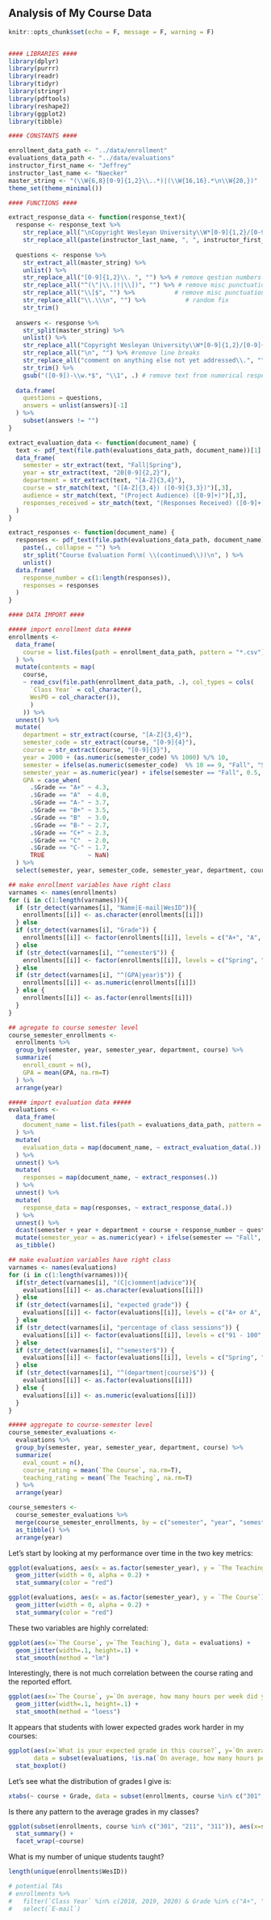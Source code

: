 ## Analysis of My Course Data

```r
knitr::opts_chunk$set(echo = F, message = F, warning = F)


#### LIBRARIES ####
library(dplyr)
library(purrr)
library(readr)
library(tidyr)
library(stringr)
library(pdftools)
library(reshape2)
library(ggplot2)
library(tibble)

#### CONSTANTS ####

enrollment_data_path <- "../data/enrollment"
evaluations_data_path <- "../data/evaluations"
instructor_first_name <- "Jeffrey"
instructor_last_name <- "Naecker"
master_string <- "(\\W{6,8}[0-9]{1,2}\\..*)|(\\W{16,16}.*\n\\W{20,})"
theme_set(theme_minimal())

#### FUNCTIONS ####

extract_response_data <- function(response_text){
  response <- response_text %>% 
    str_replace_all("\nCopyright Wesleyan University\\W*[0-9]{1,2}/[0-9]{1,2}\n", "") %>% # remove headers
    str_replace_all(paste(instructor_last_name, ", ", instructor_first_name, " \\(\\s?[A-Z]{3,4} [0-9]{3}\\)", sep = ""), "") # remove footers
  
  questions <- response %>%
    str_extract_all(master_string) %>%
    unlist() %>%
    str_replace_all("[0-9]{1,2}\\. ", "") %>% # remove qestion numbers
    str_replace_all("^(\"|\\.|!|\\])", "") %>% # remove misc punctuation at beginning of line
    str_replace_all("\\[$", "") %>%           # remove misc punctuation at end of line
    str_replace_all("\\.\\\n", "") %>%           # random fix
    str_trim()
  
  answers <- response %>%
    str_split(master_string) %>%
    unlist() %>%
    str_replace_all("Copyright Wesleyan University\\W*[0-9]{1,2}/[0-9]{1,2}", "") %>% # clean up page break
    str_replace_all("\n", "") %>% #remove line breaks
    str_replace_all("comment on anything else not yet addressed\\.", "") %>% #random fix
    str_trim() %>%
    gsub("([0-9])-\\w.*$", "\\1", .) # remove text from numerical responses
  
  data.frame(
    questions = questions,
    answers = unlist(answers)[-1]
  ) %>%
    subset(answers != "")
}

extract_evaluation_data <- function(document_name) {
  text <- pdf_text(file.path(evaluations_data_path, document_name))[1]
  data_frame(
    semester = str_extract(text, "Fall|Spring"),
    year = str_extract(text, "20[0-9]{2,2}"),
    department = str_extract(text, "[A-Z]{3,4}"),
    course = str_match(text, "([A-Z]{3,4}) ([0-9]{3,3})")[,3],
    audience = str_match(text, "(Project Audience) ([0-9]+)")[,3],
    responses_received = str_match(text, "(Responses Received) ([0-9]+)")[,3]
  )
}

extract_responses <- function(document_name) {
  responses <- pdf_text(file.path(evaluations_data_path, document_name)) %>%
    paste(., collapse = "") %>% 
    str_split("Course Evaluation Form( \\(continued\\))\n", ) %>%
    unlist()
  data.frame(
    response_number = c(1:length(responses)),
    responses = responses
  )
}

#### DATA IMPORT ####

##### import enrollment data #####
enrollments <- 
  data_frame(
    course = list.files(path = enrollment_data_path, pattern = "*.csv")
  ) %>%
  mutate(contents = map(
    course, 
    ~ read_csv(file.path(enrollment_data_path, .), col_types = cols(
      `Class Year` = col_character(), 
      WesPO = col_character()),
      )
    )) %>%
  unnest() %>%
  mutate(
    department = str_extract(course, "[A-Z]{3,4}"),
    semester_code = str_extract(course, "[0-9]{4}"),
    course = str_extract(course, "[0-9]{3}"),
    year = 2000 + (as.numeric(semester_code) %% 1000) %/% 10,
    semester = ifelse(as.numeric(semester_code)  %% 10 == 9, "Fall", "Spring"),
    semester_year = as.numeric(year) + ifelse(semester == "Fall", 0.5, 0),
    GPA = case_when(
      .$Grade == "A+" ~ 4.3,
      .$Grade == "A"  ~ 4.0,
      .$Grade == "A-" ~ 3.7,
      .$Grade == "B+" ~ 3.5,
      .$Grade == "B"  ~ 3.0,
      .$Grade == "B-" ~ 2.7,
      .$Grade == "C+" ~ 2.3,
      .$Grade == "C"  ~ 2.0,
      .$Grade == "C-" ~ 1.7,
      TRUE            ~ NaN)
  ) %>%
  select(semester, year, semester_code, semester_year, department, course, Name, WesID, `E-mail`, Credit, `Class Year`, Grade, GPA, Majors, `Prereq Met`)

## make enrollment variables have right class
varnames <- names(enrollments)
for (i in c(1:length(varnames))){
  if (str_detect(varnames[i], "Name|E-mail|WesID")){
    enrollments[[i]] <- as.character(enrollments[[i]])
  } else 
  if (str_detect(varnames[i], "Grade")) {
    enrollments[[i]] <- factor(enrollments[[i]], levels = c("A+", "A", "A-", "B+", "B", "B-", "C+", "C", "C-", "CR", "W"))
  } else   
  if (str_detect(varnames[i], "^semester$")) {
    enrollments[[i]] <- factor(enrollments[[i]], levels = c("Spring", "Fall"))
  } else 
  if (str_detect(varnames[i], "^(GPA|year)$")) {
    enrollments[[i]] <- as.numeric(enrollments[[i]])
  } else {
    enrollments[[i]] <- as.factor(enrollments[[i]])
  } 
}

## agregate to course semester level
course_semester_enrollments <-
  enrollments %>% 
  group_by(semester, year, semester_year, department, course) %>%
  summarize(
    enroll_count = n(),
    GPA = mean(GPA, na.rm=T)
  ) %>%
  arrange(year)

##### import evaluation data #####
evaluations <- 
  data_frame(
    document_name = list.files(path = evaluations_data_path, pattern = ".*Response Sheet.*.pdf")
  ) %>%
  mutate(
    evaluation_data = map(document_name, ~ extract_evaluation_data(.))
  ) %>% 
  unnest() %>% 
  mutate(
    responses = map(document_name, ~ extract_responses(.))  
  ) %>% 
  unnest() %>%
  mutate(
    response_data = map(responses, ~ extract_response_data(.))
  ) %>%
  unnest() %>% 
  dcast(semester + year + department + course + response_number ~ questions, value.var = "answers") %>%
  mutate(semester_year = as.numeric(year) + ifelse(semester == "Fall", 0.5, 0)) %>%
  as_tibble()

## make evaluation variables have right class
varnames <- names(evaluations)
for (i in c(1:length(varnames))){
  if(str_detect(varnames[i], "(C|c)omment|advice")){
    evaluations[[i]] <- as.character(evaluations[[i]])
  } else 
  if (str_detect(varnames[i], "expected grade")) {
    evaluations[[i]] <- factor(evaluations[[i]], levels = c("A+ or A", "A- or B+", "B or B-", "C+ or C"))
  } else
  if (str_detect(varnames[i], "percentage of class sessions")) {
    evaluations[[i]] <- factor(evaluations[[i]], levels = c("91 - 100", "81 - 90", "71 - 80", "61 - 70", "51 - 60", "41 - 50", "31 - 40", "21 - 30"))
  } else
  if (str_detect(varnames[i], "^semester$")) {
    evaluations[[i]] <- factor(evaluations[[i]], levels = c("Spring", "Fall"))
  } else
  if (str_detect(varnames[i], "^(department|course)$")) {
    evaluations[[i]] <- as.factor(evaluations[[i]])
  } else {
    evaluations[[i]] <- as.numeric(evaluations[[i]])
  }
}

##### aggregate to course-semester level
course_semester_evaluations <-
  evaluations %>% 
  group_by(semester, year, semester_year, department, course) %>%
  summarize(
    eval_count = n(),
    course_rating = mean(`The Course`, na.rm=T),
    teaching_rating = mean(`The Teaching`, na.rm=T)
  ) %>%
  arrange(year)

course_semesters <-
  course_semester_evaluations %>%
  merge(course_semester_enrollments, by = c("semester", "year", "semester_year", "department", "course"), all = T) %>%
  as_tibble() %>%
  arrange(year)
```

Let's start by looking at my performance over time in the two key metrics:

```r
ggplot(evaluations, aes(x = as.factor(semester_year), y = `The Teaching`)) + 
  geom_jitter(width = 0, alpha = 0.2) +
  stat_summary(color = "red")

ggplot(evaluations, aes(x = as.factor(semester_year), y = `The Course`)) + 
  geom_jitter(width = 0, alpha = 0.2) +
  stat_summary(color = "red")
```

These two variables are highly correlated:

```r
ggplot(aes(x=`The Course`, y=`The Teaching`), data = evaluations) + 
  geom_jitter(width=.1, height=.1) + 
  stat_smooth(method = "lm")
```

Interestingly, there is not much correlation between the course rating and the reported effort.

```r
ggplot(aes(x=`The Course`, y=`On average, how many hours per week did you spend on coursework outside of class?`), data = evaluations) + 
  geom_jitter(width=.1, height=.1) + 
  stat_smooth(method = "loess")
```

It appears that students with lower expected grades work harder in my courses:

```r
ggplot(aes(x=`What is your expected grade in this course?`, y=`On average, how many hours per week did you spend on coursework outside of class?`),
       data = subset(evaluations, !is.na(`On average, how many hours per week did you spend on coursework outside of class?`))) +
  stat_boxplot()
```

Let's see what the distribution of grades I give is:

```r
xtabs(~ course + Grade, data = subset(enrollments, course %in% c("301", "211", "311")), drop.unused.levels = T)
```

Is there any pattern to the average grades in my classes?

```r
ggplot(subset(enrollments, course %in% c("301", "211", "311")), aes(x=semester_year, y=GPA)) + 
  stat_summary() +
  facet_wrap(~course)
```


What is my number of unique students taught?

```r
length(unique(enrollments$WesID))

```


```r
# potential TAs
# enrollments %>%
#   filter(`Class Year` %in% c(2018, 2019, 2020) & Grade %in% c("A+", "A", "A-", "B+")) %>%
#   select(`E-mail`)
```






